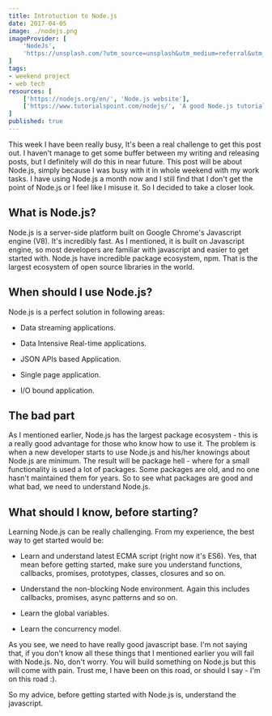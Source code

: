 ```yaml
---
title: Introtuction to Node.js
date: 2017-04-05
image: ./nodejs.png
imageProvider: [
	'NodeJs',
	'https://unsplash.com/?utm_source=unsplash&utm_medium=referral&utm_content=creditCopyText'
]
tags:
- weekend project
- web tech
resources: [
	['https://nodejs.org/en/', 'Node.js website'],
	['https://www.tutorialspoint.com/nodejs/', 'A good Node.js tutorials'],
]
published: true
---
```


This week I have been really busy, It's been a real challenge to get this post
out. I haven't manage to get some buffer between my writing and releasing posts,
but I definitely will do this in near future. This post will be about Node.js,
simply because I was busy with it in whole weekend with my work tasks. I have
using Node.js a month now and I still find that I don't get the point of Node.js
or I feel like I misuse it. So I decided to take a closer look.

## What is Node.js?

Node.js is a server-side platform built on Google Chrome's Javascript engine
(V8). It's incredibly fast. As I mentioned, it is built on Javascript engine, so
most developers are familiar with javascript and easier to get started with.
Node.js have incredible package ecosystem, npm. That is the largest ecosystem of
open source libraries in the world.

## When should I use Node.js?

Node.js is a perfect solution in following areas:

- Data streaming applications.

- Data Intensive Real-time applications.

- JSON APIs based Application.

- Single page application.

- I/O bound application.

## The bad part

As I mentioned earlier, Node.js has the largest package ecosystem - this is a
really good advantage for those who know how to use it. The problem is when a
new developer starts to use Node.js and his/her knowings about Node.js are
minimum. The result will be package hell - where for a small functionality is
used a lot of packages. Some packages are old, and no one hasn't maintained them
for years. So to see what packages are good and what bad, we need to understand
Node.js.

## What should I know, before starting?

Learning Node.js can be really challenging. From my experience, the best way to
get started would be:

- Learn and understand latest ECMA script (right now it's ES6). Yes, that mean
	before getting started, make sure you understand functions, callbacks,
	promises, prototypes, classes, closures and so on.

- Understand the non-blocking Node environment. Again this includes callbacks,
	promises, async patterns and so on.

- Learn the global variables.

- Learn the concurrency model.

As you see, we need to have really good javascript base. I'm not saying that, if
you don't know all these things that I mentioned earlier you will fail with
Node.js. No, don't worry. You will build something on Node.js but this will come
with pain. Trust me, I have been on this road, or should I say - I'm on this
road :).

So my advice, before getting started with Node.js is, understand the javascript.
